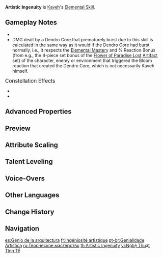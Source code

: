 {{Talent Infobox
|image         = Talent Artistic Ingenuity.png
|character     = Kaveh
|type          = Elemental Skill
|info          = Uses [[Mehrak]]'s mapping ability for offensive purposes, initiating a radial scan that deals {{Color|AoE Dendro DMG}}. It will also scan all [[Dendro Core]]s in its AoE and cause them to immediately burst.
|CD            = 6s
|scale_att1    = ATK
|utility1      = Dendro Core Detonation
|utility2      = Elemental Reaction Enhancement
}}
{{Description|Mehrak was created through the modification of ancient technology and may have some other functions apart from mapping work...}}
'''Artistic Ingenuity''' is [[Kaveh]]'s [[Elemental Skill]].

==Gameplay Notes==
* {{Talent Note|particles|2}}
* DMG dealt by a Dendro Core that prematurely burst due to this skill is calculated in the same way as it would if the Dendro Core had burst normally, i.e., it respects the [[Elemental Mastery]] and % Reaction Bonus (from e.g., the 4-piece set bonus of the [[Flower of Paradise Lost]] [[Artifact]] set) of the character, enemy or environment that triggered the Bloom reaction that created the Dendro Core, which is not necessarily Kaveh himself.

;<big>Constellation Effects</big>
* {{Talent Note|constellation|1|Sublime Salutations}}
* {{Talent Note|constellation|5|Treasures of Bonkhanak}}

==Advanced Properties==
{{Advanced Properties
|title   = Skill DMG
|gu      = 1
|icdtag  = none
|poise   = 75
|impulse = Air, 0, 600
}}

==Preview==
{{Preview
|file1 = Artistic Ingenuity Preview
}}

==Attribute Scaling==
{{Talent Scaling
|levels=13
|order=skilldmg,cd
|titles=Skill DMG (%),CD
|skilldmg_1=204
|skilldmg_2=219.3
|skilldmg_3=234.6
|skilldmg_4=255
|skilldmg_5=270.3
|skilldmg_6=285.6
|skilldmg_7=306
|skilldmg_8=326.4
|skilldmg_9=346.8
|skilldmg_10=367.2
|skilldmg_11=387.6
|skilldmg_12=408
|skilldmg_13=433.5
|cd=6s
}}

==Talent Leveling==
{{Talent Upgrade|Kaveh}}

==Voice-Overs==
{{Talent VO}}

==Other Languages==
{{Other Languages
|en       = Artistic Ingenuity
|zhs      = 画则巧施
|zhs_rm   = Huà Zé Qiǎoshī
|zht      = 畫則巧施
|zht_rm   = Huà Zé Qiǎoshī
|zh_tl    = Draw, Then Ingeniously Apply
|ja       = 精緻なる絵図
|ja_rm    = Seichi-naru Ezu
|ja_tl    = Detailed Illustration
|ko       = 기예 발휘
|ko_tl    = Handicrafts Demonstration
|es       = Genio de la arquitectura
|es_tl    = Architecture Genius
|fr       = Ingéniosité artistique
|fr_tl    = Artistic Ingenuity
|ru       = Творческое мастерство
|ru_tl    = Artistic Mastery
|th       = Artistic Ingenuity
|vi       = Nghệ Thuật Tinh Tế
|vi_tl    = Exquisite Art 
|de       = Künstlerische Genialität
|de_tl    = Artistic Ingenuity
|id       = Artistic Ingenuity
|pt       = Genialidade Artística
|pt_tl    = 
|tr       = Sanatsal Marifet
|tr_tl    = Artistic Ingenuity
|it       = Ingegno artistico
|it_tl    = Artistic Ingenuity
}}

==Change History==
{{Change History|3.6}}

==Navigation==
{{Talent Navbox|Kaveh}}

[[es:Genio de la arquitectura]]
[[fr:Ingéniosité artistique]]
[[pt-br:Genialidade Artística]]
[[ru:Творческое мастерство]]
[[th:Artistic Ingenuity]]
[[vi:Nghệ Thuật Tinh Tế]]